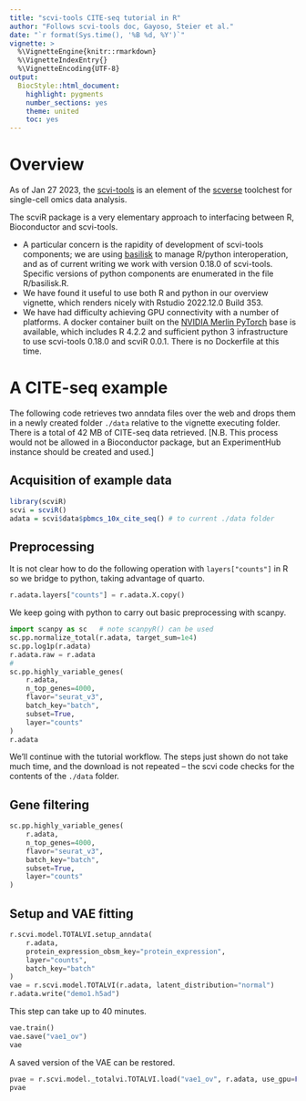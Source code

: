 ```yaml
---
title: "scvi-tools CITE-seq tutorial in R"
author: "Follows scvi-tools doc, Gayoso, Steier et al."
date: "`r format(Sys.time(), '%B %d, %Y')`"
vignette: >
  %\VignetteEngine{knitr::rmarkdown}
  %\VignetteIndexEntry{}
  %\VignetteEncoding{UTF-8}
output:
  BiocStyle::html_document:
    highlight: pygments
    number_sections: yes
    theme: united
    toc: yes
---
```


# Overview

As of Jan 27 2023, the [scvi-tools](https://scvi-tools.org/) is
an element of the [scverse](https://scverse.org/) toolchest for
single-cell omics data analysis.

The scviR package is a very elementary approach to interfacing
between R, Bioconductor and scvi-tools.  

- A particular concern is
the rapidity of development of scvi-tools components; we are
using [basilisk](https://bioconductor.org/packages/basilisk)
to manage R/python interoperation, and as of current
writing we work with version 0.18.0 of scvi-tools.  Specific
versions of python components are enumerated in the file R/basilisk.R.
- We have found it useful to use both R and python in our
overview vignette, which renders nicely with Rstudio 2022.12.0 Build 353.
- We have had difficulty achieving GPU connectivity
with a number of platforms.  A docker container built on
the [NVIDIA Merlin PyTorch](https://catalog.ngc.nvidia.com/orgs/nvidia/teams/merlin/containers/merlin-pytorch) base is available, which includes
R 4.2.2 and sufficient python 3 infrastructure to use scvi-tools 0.18.0
and scviR 0.0.1.  There is no Dockerfile at this time.


# A CITE-seq example

The following code retrieves two anndata files
over the web and drops them in a newly created
folder `./data` relative to the vignette executing
folder.  There is a total of 42 MB of CITE-seq
data retrieved.  [N.B. This process would not be
allowed in a Bioconductor package, but an ExperimentHub
instance should be created and used.]

## Acquisition of example data

```r
library(scviR)
scvi = scviR()
adata = scvi$data$pbmcs_10x_cite_seq() # to current ./data folder
```

## Preprocessing 

It is not clear how to do the following operation
with `layers["counts"]` in R so we bridge to
python, taking advantage of quarto.
```python
r.adata.layers["counts"] = r.adata.X.copy()
```
We keep going with python to carry out basic
preprocessing with scanpy.
```python
import scanpy as sc   # note scanpyR() can be used
sc.pp.normalize_total(r.adata, target_sum=1e4)
sc.pp.log1p(r.adata)
r.adata.raw = r.adata
#
sc.pp.highly_variable_genes(
    r.adata, 
    n_top_genes=4000, 
    flavor="seurat_v3",
    batch_key="batch", 
    subset=True,
    layer="counts"
)
r.adata
```

We'll continue with the tutorial workflow.  The
steps just shown do not take much time, and the download
is not repeated -- the scvi code checks for the contents
of the `./data` folder.

## Gene filtering

```python
sc.pp.highly_variable_genes(
    r.adata, 
    n_top_genes=4000, 
    flavor="seurat_v3",
    batch_key="batch", 
    subset=True,
    layer="counts"
)
```

## Setup and VAE fitting


```python
r.scvi.model.TOTALVI.setup_anndata(
    r.adata, 
    protein_expression_obsm_key="protein_expression",
    layer="counts", 
    batch_key="batch"
)
vae = r.scvi.model.TOTALVI(r.adata, latent_distribution="normal")
r.adata.write("demo1.h5ad")
```

This step can take up to 40 minutes.

```python
vae.train()
vae.save("vae1_ov")
vae
```

A saved version of the VAE can be restored.
```python
pvae = r.scvi.model._totalvi.TOTALVI.load("vae1_ov", r.adata, use_gpu=False)
pvae
```
